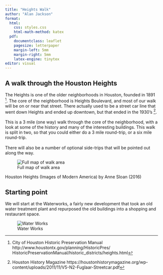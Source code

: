 ```yaml
---
title: "Heights Walk"
author: "Alan Jackson"
format:
  html:
    css: styles.css
    html-math-method: katex
  pdf:
    documentclass: leaflet
    pagesize: letterpaper
    margin-left: 5mm
    margin-right: 5mm
    latex-engine: tinytex
editor: visual
---
```



## A walk through the Houston Heights

::: {layout-ncol="2"}
The Heights is one of the older neighborhoods in Houston, founded in 1891 [^1]. The core of the neighborhood is Heights Boulevard, and most of our walk will be on or near that street. There actually used to be a street car line that went down Heights and ended up downtown, but that ended in the 1930's [^2].<br><br> This is a 3 mile (one way) walk through the core of the neighborhood, with a look at some of the history and many of the interesting buildings. This walk is split in two, so that you could either do a 3 mile round-trip, or a six mile round-trip.<br><br> There will also be a number of optional side-trips that will be pointed out along the way.

![Full map of walk area](images/Full_map_Heights_test.png "Full Map"){fig-alt="Full map of walk area"}
:::

[^1]: City of Houston Historic Preservation Manual http://www.houstontx.gov/planning/HistoricPres/
HistoricPreservationManual/historic_districts/heights.html

[^2]: Houston History Magazine https://houstonhistorymagazine.org/wp-content/uploads/2011/11/V5-N2-Fuglaar-Streetcar.pdf

Houston Heights (Images of Modern America)
by Anne Sloan (2016)

## Starting point

We will start at the Waterworks, a fairly new development that took an old water treatment plant and repurposed the old buildings into a shopping and restaurant space.

::: {.content-visible when-format="html"}

![Water Works](images/WaterWorksPlaceholder.png "Waterworks"){fig-alt="Water Works"}

:::
